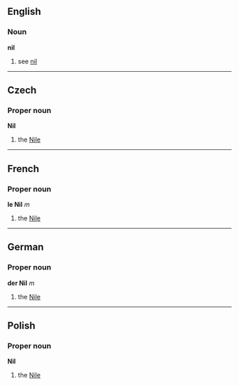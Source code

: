 ==English==
===Noun===
'''nil'''
# see [[nil]]

----
==Czech==
===Proper noun===
'''Nil'''

#the [[Nile]]

----
==French==
===Proper noun===
'''le Nil''' ''m''

#the [[Nile]]

----
==German==
===Proper noun===
'''der Nil''' ''m''

#the [[Nile]]

----

==Polish==
===Proper noun===
'''Nil'''
# the [[Nile]]